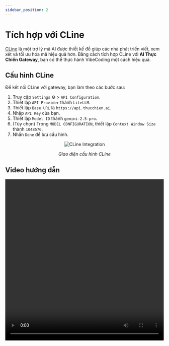 ```yaml
---
sidebar_position: 2
---
```

# Tích hợp với CLine

[CLine](https://cline.bot/) là một trợ lý mã AI được thiết kế để giúp các nhà phát triển viết, xem xét và tối ưu hóa mã hiệu quả hơn. Bằng cách tích hợp CLine với **AI Thực Chiến Gateway**, bạn có thể thực hành VibeCoding một cách hiệu quả.

## Cấu hình CLine

Để kết nối CLine với gateway, bạn làm theo các bước sau:

1.  Truy cập `Settings` ⚙️ > `API Configuration`.
2.  Thiết lập `API Provider` thành `LiteLLM`.
3.  Thiết lập `Base URL` là `https://api.thucchien.ai`.
4.  Nhập `API Key` của bạn.
5.  Thiết lập `Model ID` thành `gemini-2.5-pro`.
6.  (Tùy chọn) Trong `MODEL CONFIGURATION`, thiết lập `Context Window Size` thành `1048576`.
7.  Nhấn `Done` để lưu cấu hình.

<div align="center">

![CLine Integration](@site/static/img/cline_integration_1.png)

*Giao diện cấu hình CLine*

</div>

## Video hướng dẫn
<video width="100%" height="512" controls>
  <source src={ClineIntegrationVideo} />
</video>
